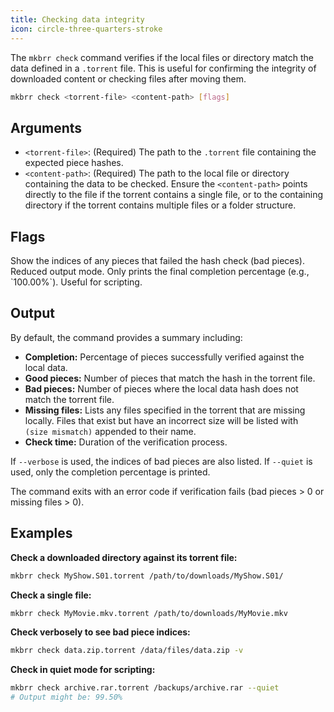 ```yaml
---
title: Checking data integrity
icon: circle-three-quarters-stroke
---
```


The `mkbrr check` command verifies if the local files or directory match the data defined in a `.torrent` file. This is useful for confirming the integrity of downloaded content or checking files after moving them.

```bash
mkbrr check <torrent-file> <content-path> [flags]
```

## Arguments

-   `<torrent-file>`: (Required) The path to the `.torrent` file containing the expected piece hashes.
-   `<content-path>`: (Required) The path to the local file or directory containing the data to be checked.
    <Info>
      Ensure the `<content-path>` points directly to the file if the torrent contains a single file, or to the containing directory if the torrent contains multiple files or a folder structure.
    </Info>

## Flags

<ParamField path="--verbose, -v" type="boolean" default="false">
  Show the indices of any pieces that failed the hash check (bad pieces).
</ParamField>

<ParamField path="--quiet" type="boolean" default="false">
  Reduced output mode. Only prints the final completion percentage (e.g., `100.00%`). Useful for scripting.
</ParamField>

## Output

By default, the command provides a summary including:

-   **Completion:** Percentage of pieces successfully verified against the local data.
-   **Good pieces:** Number of pieces that match the hash in the torrent file.
-   **Bad pieces:** Number of pieces where the local data hash does not match the torrent file.
-   **Missing files:** Lists any files specified in the torrent that are missing locally. Files that exist but have an incorrect size will be listed with ` (size mismatch)` appended to their name.
-   **Check time:** Duration of the verification process.

If `--verbose` is used, the indices of bad pieces are also listed.
If `--quiet` is used, only the completion percentage is printed.

The command exits with an error code if verification fails (bad pieces > 0 or missing files > 0).

## Examples

**Check a downloaded directory against its torrent file:**
```bash
mkbrr check MyShow.S01.torrent /path/to/downloads/MyShow.S01/
```

**Check a single file:**
```bash
mkbrr check MyMovie.mkv.torrent /path/to/downloads/MyMovie.mkv
```

**Check verbosely to see bad piece indices:**
```bash
mkbrr check data.zip.torrent /data/files/data.zip -v
```

**Check in quiet mode for scripting:**
```bash
mkbrr check archive.rar.torrent /backups/archive.rar --quiet
# Output might be: 99.50%
